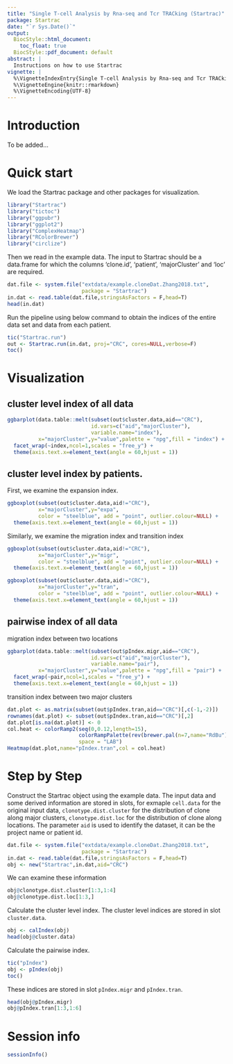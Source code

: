 ```yaml
---
title: "Single T-cell Analysis by Rna-seq and Tcr TRACking (Startrac)"
package: Startrac
date: "`r Sys.Date()`"
output: 
  BiocStyle::html_document:
    toc_float: true    
  BiocStyle::pdf_document: default
abstract: |
  Instructions on how to use Startrac
vignette: |
  %\VignetteIndexEntry{Single T-cell Analysis by Rna-seq and Tcr TRACking (Startrac)}
  %\VignetteEngine{knitr::rmarkdown}
  %\VignetteEncoding{UTF-8}
---
```


# Introduction
To be added...

# Quick start
We load the Startrac package and other packages for visualization.
```r
library("Startrac")
library("tictoc")
library("ggpubr")
library("ggplot2")
library("ComplexHeatmap")
library("RColorBrewer")
library("circlize")
```

Then we read in the example data. The input to Startrac should be a data.frame for which the columns 'clone.id', 'patient', 'majorCluster' and 'loc' are required.
```r
dat.file <- system.file("extdata/example.cloneDat.Zhang2018.txt",
                        package = "Startrac")
in.dat <- read.table(dat.file,stringsAsFactors = F,head=T)
head(in.dat)
```

Run the pipeline using below command to obtain the indices of the entire data set and data from each patient.
```r
tic("Startrac.run")
out <- Startrac.run(in.dat, proj="CRC", cores=NULL,verbose=F)
toc()
```


# Visualization

## cluster level index of all data
```r
ggbarplot(data.table::melt(subset(out$cluster.data,aid=="CRC"),
                           id.vars=c("aid","majorCluster"),
                           variable.name="index"),
          x="majorCluster",y="value",palette = "npg",fill = "index") +
  facet_wrap(~index,ncol=1,scales = "free_y") +
  theme(axis.text.x=element_text(angle = 60,hjust = 1))
```

## cluster level index by patients.
First, we examine the expansion index.
```r
ggboxplot(subset(out$cluster.data,aid!="CRC"),
          x="majorCluster",y="expa",
          color = "steelblue", add = "point", outlier.colour=NULL) +
  theme(axis.text.x=element_text(angle = 60,hjust = 1))
```

Similarly, we examine the migration index and transition index
```r
ggboxplot(subset(out$cluster.data,aid!="CRC"),
          x="majorCluster",y="migr",
          color = "steelblue", add = "point", outlier.colour=NULL) +
  theme(axis.text.x=element_text(angle = 60,hjust = 1))
```

```r
ggboxplot(subset(out$cluster.data,aid!="CRC"),
          x="majorCluster",y="tran",
          color = "steelblue", add = "point", outlier.colour=NULL) +
  theme(axis.text.x=element_text(angle = 60,hjust = 1))
```

## pairwise index of all data

migration index between two locations
```r
ggbarplot(data.table::melt(subset(out$pIndex.migr,aid=="CRC"),
                           id.vars=c("aid","majorCluster"),
                           variable.name="pair"),
          x="majorCluster",y="value",palette = "npg",fill = "pair") +
  facet_wrap(~pair,ncol=1,scales = "free_y") +
  theme(axis.text.x=element_text(angle = 60,hjust = 1))
```

transition index between two major clusters
```r
dat.plot <- as.matrix(subset(out$pIndex.tran,aid=="CRC")[,c(-1,-2)])
rownames(dat.plot) <- subset(out$pIndex.tran,aid=="CRC")[,2]
dat.plot[is.na(dat.plot)] <- 0
col.heat <- colorRamp2(seq(0,0.12,length=15),
                       colorRampPalette(rev(brewer.pal(n=7,name="RdBu")))(15),
                       space = "LAB")
Heatmap(dat.plot,name="pIndex.tran",col = col.heat)
```

# Step by Step

Construct the Startrac object using the example data. The input data and some derived information are stored in slots, for exmaple `cell.data` for the original input data, `clonotype.dist.cluster` for the distribution of clone along major clusters, `clonotype.dist.loc` for the distribution of clone along locations. The parameter `aid` is used to identify the dataset, it can be the project name or patient id.  
```r
dat.file <- system.file("extdata/example.cloneDat.Zhang2018.txt",
                        package = "Startrac")
in.dat <- read.table(dat.file,stringsAsFactors = F,head=T)
obj <- new("Startrac",in.dat,aid="CRC")
```

We can examine these information
```r
obj@clonotype.dist.cluster[1:3,1:4]
obj@clonotype.dist.loc[1:3,]
```

Calculate the cluster level index. The cluster level indices are stored in slot `cluster.data`.
```r
obj <- calIndex(obj)
head(obj@cluster.data)
```

Calculate the pairwise index. 
```r
tic("pIndex")
obj <- pIndex(obj)
toc()
```

These indices are stored in slot `pIndex.migr` and `pIndex.tran`.
```r
head(obj@pIndex.migr)
obj@pIndex.tran[1:3,1:6]
```

# Session info {.unnumbered}

```r
sessionInfo()
```
